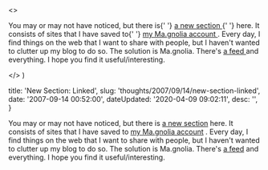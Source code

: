 

  <>
    <p>
      You may or may not have noticed, but there is{' '}
      <a href="http&#58;//dtott.com/linked" title="Linked on dtott.com">
        a new section
      </a>{' '}
      here. It consists of sites that I have saved to{' '}
      <a
        href="http&#58;//ma.gnolia.com/people/danieltott/bookmarks"
        title="Dan on Ma.gnolia"
      >
        my Ma.gnolia account
      </a>
      . Every day, I find things on the web that I want to share with people, but
      I haven't wanted to clutter up my blog to do so. The solution is Ma.gnolia.
      There's <a
        href="http&#58;//feeds.feedburner.com/dtott-linked"
        title="Dan's Ma.gnolia Feed"
      >
        a feed
      </a> and everything. I hope you find it useful/interesting.
    </p>
  </>
)


  title: 'New Section: Linked',
  slug: 'thoughts/2007/09/14/new-section-linked',
  date: '2007-09-14 00:52:00',
  dateUpdated: '2020-04-09 09:02:11',
  desc: '',
}

You may or may not have noticed, but there is [a new section](http://dtott.com/linked 'Linked on dtott.com') here. It consists of sites that I have saved to [my Ma.gnolia account](http://ma.gnolia.com/people/danieltott/bookmarks 'Dan on Ma.gnolia') . Every day, I find things on the web that I want to share with people, but I haven't wanted to clutter up my blog to do so. The solution is Ma.gnolia. There's [a feed](http://feeds.feedburner.com/dtott-linked "Dan's Ma.gnolia Feed") and everything. I hope you find it useful/interesting.
